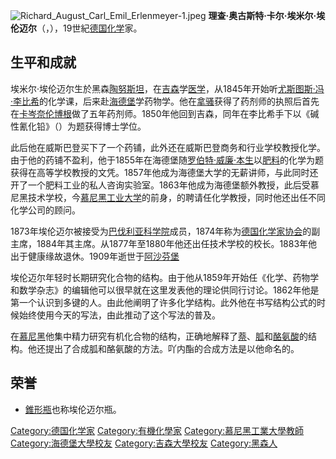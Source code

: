 [[File:Richard_August_Carl_Emil_Erlenmeyer-1.jpeg|thumb]]
'''理查·奥古斯特·卡尔·埃米尔·埃伦迈尔'''（{{lang|de|Richard August Carl Emil Erlenmeyer}}，{{bd|1825年|6月28日|1909年|1月22日|catIdx=E}}），19世紀[[德国|德国]][[化学|化学]]家。

==生平和成就==
埃米尔·埃伦迈尔生於黑森[[陶努斯泰因|陶努斯坦]]，在[[吉森|吉森]]学[[医学|医学]]，从1845年开始听[[尤斯图斯·冯·李比希|尤斯图斯·冯·李比希]]的化学课，后来赴[[海德堡|海德堡]]学药物学。他在[[拿骚_(德国)|拿骚]]获得了药剂师的执照后首先在[[卡岑奈伦博根|卡岑奈伦博根]]做了五年药剂师。1850年他回到吉森，同年在李比希手下以《碱性氰化铅》（{{lang|de|Über basisches Cyanblei}}）为题获得博士学位。

此后他在威斯巴登买下了一个药铺，此外还在威斯巴登商务和行业学校教授化学。由于他的药铺不盈利，他于1855年在海德堡随[[罗伯特·威廉·本生|罗伯特·威廉·本生]]以[[肥料|肥料]]的化学为题获得在高等学校教授的文凭。1857年他成为海德堡大学的无薪讲师，与此同时还开了一个肥料工业的私人咨询实验室。1863年他成为海德堡额外教授，此后受慕尼黑技术学校，今[[慕尼黑工业大学|慕尼黑工业大学]]的前身，的聘请任化学教授，同时他还出任不同化学公司的顾问。

1873年埃伦迈尔被接受为[[巴伐利亚科学院|巴伐利亚科学院]]成员，1874年称为[[德国化学家协会|德国化学家协会]]的副主席，1884年其主席。从1877年至1880年他还出任技术学校的校长。1883年他出于健康缘故退休。1909年逝世于[[阿沙芬堡|阿沙芬堡]]

埃伦迈尔年轻时长期研究化合物的结构。由于他从1859年开始任《化学、药物学和数学杂志》的编辑他可以很早就在这里发表他的理论供同行讨论。1862年他是第一个认识到多键的人。由此他阐明了许多化学结构。此外他在书写结构公式的时候始终使用今天的写法，由此推动了这个写法的普及。

在[[慕尼黑|慕尼黑]]他集中精力研究有机化合物的结构，正确地解释了[[萘|萘]]、[[胍|胍]]和[[酪氨酸|酪氨酸]]的结构。他还提出了合成胍和酪氨酸的方法。吖内酯的合成方法是以他命名的。

==荣誉==
*[[錐形瓶|錐形瓶]]也称埃伦迈尔瓶。

{{Authority control}}
{{DEFAULTSORT:Erlenmeyer, Emil}}
[[Category:德国化学家|Category:德国化学家]]
[[Category:有機化學家|Category:有機化學家]]
[[Category:慕尼黑工業大學教師|Category:慕尼黑工業大學教師]]
[[Category:海德堡大學校友|Category:海德堡大學校友]]
[[Category:吉森大學校友|Category:吉森大學校友]]
[[Category:黑森人|Category:黑森人]]